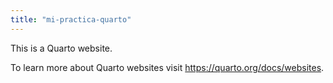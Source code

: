 ```yaml
---
title: "mi-practica-quarto"
---
```


This is a Quarto website.

To learn more about Quarto websites visit <https://quarto.org/docs/websites>.
